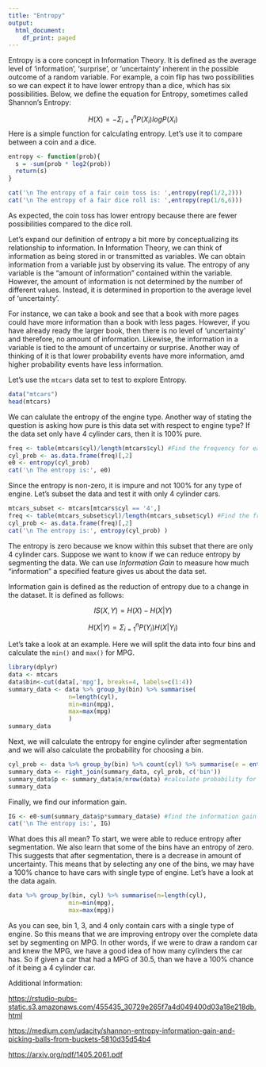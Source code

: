 ```yaml
---
title: "Entropy"
output:
  html_document:
    df_print: paged
---
```


Entropy is a core concept in Information Theory. It is defined as the average level of 'information', 'surprise', or 'uncertainty' inherent in the possible outcome of a random variable. For example, a coin flip has two possibilities so we can expect it to have lower entropy than a dice, which has six possibilities. Below, we define the equation for Entropy, sometimes called Shannon's Entropy:

$$ H(X) = - \Sigma_{i=1}^{n} P(X_{i}) logP(X_{i})$$
Here is a simple function for calculating entropy. Let's use it to compare between a coin and a dice. 
```r
entropy <- function(prob){
  s = -sum(prob * log2(prob))
  return(s)
}
```

```r
cat('\n The entropy of a fair coin toss is: ',entropy(rep(1/2,2)))
cat('\n The entropy of a fair dice roll is: ',entropy(rep(1/6,6)))
```

As expected, the coin toss has lower entropy because there are fewer possibilities compared to the dice roll. 

Let's expand our definition of entropy a bit more by conceptualizing its relationship to information. In Information Theory, we can think of information as being stored in or transmitted as variables. We can obtain information from a variable just by observing its value. The entropy of any variable is the "amount of information" contained within the variable. However, the amount of information is not determined by the number of different values. Instead, it is determined in proportion to the average level of 'uncertainty'. 

For instance, we can take a book and see that a book with more pages could have more information than a book with less pages. However, if you have already ready the larger book, then there is no level of 'uncertainty' and therefore, no amount of information. Likewise, the information in a variable is tied to the amount of uncertainy or surprise. Another way of thinking of it is that lower probability events have more information, amd higher probability events have less information.

Let's use the `mtcars` data set to test to explore Entropy. 

```r
data("mtcars")
head(mtcars)
```

We can calulate the entropy of the engine type. Another way of stating the question is asking how pure is this data set with respect to engine type? If the data set only have 4 cylinder cars, then it is 100% pure. 

```r
freq <- table(mtcars$cyl)/length(mtcars$cyl) #Find the frequency for each type of engine
cyl_prob <- as.data.frame(freq)[,2]
e0 <- entropy(cyl_prob) 
cat('\n The entropy is:', e0)
```

Since the entropy is non-zero, it is impure and not 100% for any type of engine. Let's subset the data and test it with only 4 cylinder cars.

```r
mtcars_subset <- mtcars[mtcars$cyl == '4',]
freq <- table(mtcars_subset$cyl)/length(mtcars_subset$cyl) #Find the frequency for each type of engine
cyl_prob <- as.data.frame(freq)[,2]
cat('\n The entropy is:', entropy(cyl_prob) )
```

The entropy is zero because we know within this subset that there are only 4 cylinder cars. Suppose we want to know if we can reduce entropy by segmenting the data. We can use _Information Gain_ to measure how much “information” a specified feature gives us about the data set. 

Information gain is defined as the reduction of entropy due to a change in the dataset. It is defined as follows:

$$ IS(X, Y)=  H(X) - H(X|Y) $$

$$H(X|Y)  = \Sigma_{i=1}^{n} P(Y_{i}) H(X|Y_{i})$$

Let's take a look at an example. Here we will split the data into four bins and calculate the `min()` and `max()` for MPG.

```r
library(dplyr)
data <- mtcars
data$bin<-cut(data[,'mpg'], breaks=4, labels=c(1:4))
summary_data <- data %>% group_by(bin) %>% summarise(
                 n=length(cyl),
                 min=min(mpg),
                 max=max(mpg)
                 )
summary_data
```

Next, we will calculate the entropy for engine cylinder after segmentation and we will also calculate the probability for choosing a bin. 
```r
cyl_prob <- data %>% group_by(bin) %>% count(cyl) %>% summarise(e = entropy(n/sum(n)))  #Find the entropy of cylinder for each bin
summary_data <- right_join(summary_data, cyl_prob, c('bin'))
summary_data$p <- summary_data$n/nrow(data) #calculate probability for choosing a bin
summary_data
```

Finally, we find our information gain. 

```r
IG <- e0-sum(summary_data$p*summary_data$e) #find the information gain
cat('\n The entropy is:', IG)
```

What does this all mean? To start, we were able to reduce entropy after segmentation. We also learn that some of the bins have an entropy of zero. This suggests that after segmentation, there is a decrease in amount of uncertainty. This means that by selecting any one of the bins, we may have a 100% chance to have cars with single type of engine. Let's have a look at the data again. 

```r
data %>% group_by(bin, cyl) %>% summarise(n=length(cyl),
                 min=min(mpg),
                 max=max(mpg))
```

As you can see, bin 1, 3, and 4 only contain cars with a single type of engine. So this means that we are improving entropy over the complete data set by segmenting on MPG. In other words, if we were to draw a random car and knew the MPG, we have a good idea of how many cylinders the car has. So if given a car that had a MPG of 30.5, than we have a 100% chance of it being a 4 cylinder car. 

Additional Information:

<a href="https://rstudio-pubs-static.s3.amazonaws.com/455435_30729e265f7a4d049400d03a18e218db.html" target="_blank" rel="noopener noreferrer">https://rstudio-pubs-static.s3.amazonaws.com/455435_30729e265f7a4d049400d03a18e218db.html</a>

<a href="https://medium.com/udacity/shannon-entropy-information-gain-and-picking-balls-from-buckets-5810d35d54b4" target="_blank" rel="noopener noreferrer">https://medium.com/udacity/shannon-entropy-information-gain-and-picking-balls-from-buckets-5810d35d54b4</a>

<a href="https://arxiv.org/pdf/1405.2061.pdf" target="_blank" rel="noopener noreferrer">https://arxiv.org/pdf/1405.2061.pdf</a>





